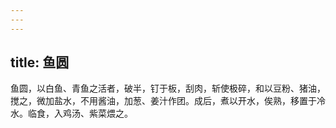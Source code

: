 ```yaml
---
---
---
```

title: 鱼圆
---



鱼圆，以白鱼、青鱼之活者，破半，钉于板，刮肉，斩使极碎，和以豆粉、猪油，搅之，微加盐水，不用酱油，加葱、姜汁作团。成后，煮以开水，俟熟，移置于冷水。临食，入鸡汤、紫菜煨之。